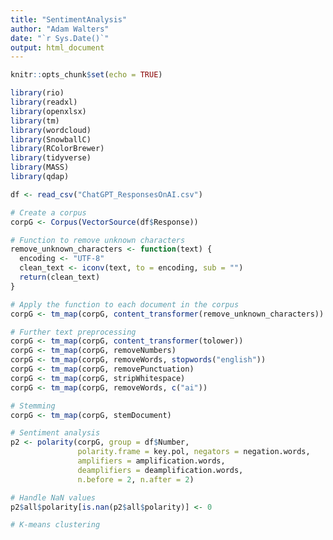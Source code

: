 ```yaml
---
title: "SentimentAnalysis"
author: "Adam Walters"
date: "`r Sys.Date()`"
output: html_document
---
```


```r
knitr::opts_chunk$set(echo = TRUE)
```

```r
library(rio)
library(readxl)
library(openxlsx)
library(tm)
library(wordcloud)
library(SnowballC)
library(RColorBrewer)
library(tidyverse)
library(MASS)
library(qdap)
```

```r
df <- read_csv("ChatGPT_ResponsesOnAI.csv")

```

```r

# Create a corpus
corpG <- Corpus(VectorSource(df$Response))

# Function to remove unknown characters
remove_unknown_characters <- function(text) {
  encoding <- "UTF-8"
  clean_text <- iconv(text, to = encoding, sub = "")
  return(clean_text)
}

# Apply the function to each document in the corpus
corpG <- tm_map(corpG, content_transformer(remove_unknown_characters))

# Further text preprocessing
corpG <- tm_map(corpG, content_transformer(tolower))
corpG <- tm_map(corpG, removeNumbers)
corpG <- tm_map(corpG, removeWords, stopwords("english"))
corpG <- tm_map(corpG, removePunctuation)
corpG <- tm_map(corpG, stripWhitespace)
corpG <- tm_map(corpG, removeWords, c("ai"))

# Stemming
corpG <- tm_map(corpG, stemDocument)

# Sentiment analysis
p2 <- polarity(corpG, group = df$Number,
               polarity.frame = key.pol, negators = negation.words,
               amplifiers = amplification.words,
               deamplifiers = deamplification.words,
               n.before = 2, n.after = 2)

# Handle NaN values
p2$all$polarity[is.nan(p2$all$polarity)] <- 0

# K-means clustering
```

```r

```
